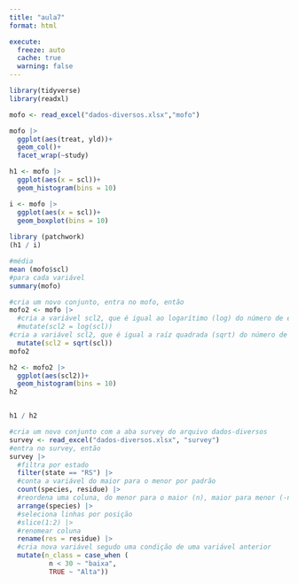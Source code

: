 ```yaml
---
title: "aula7"
format: html

execute: 
  freeze: auto
  cache: true
  warning: false
---
```




```r
library(tidyverse)
library(readxl)

mofo <- read_excel("dados-diversos.xlsx","mofo")

```

```r

mofo |> 
  ggplot(aes(treat, yld))+
  geom_col()+
  facet_wrap(~study)

```

```r

h1 <- mofo |> 
  ggplot(aes(x = scl))+
  geom_histogram(bins = 10)

```

```r

i <- mofo |> 
  ggplot(aes(x = scl))+
  geom_boxplot(bins = 10)
  
library (patchwork)
(h1 / i)

```

```r
#média 
mean (mofo$scl)
#para cada variável
summary(mofo)
```

```r
#cria um novo conjunto, entra no mofo, então
mofo2 <- mofo |> 
  #cria a variável scl2, que é igual ao logarítimo (log) do número de escleródios (scl)
  #mutate(scl2 = log(scl))
#cria a variável scl2, que é igual a raíz quadrada (sqrt) do número de escleródios (scl)
  mutate(scl2 = sqrt(scl))
mofo2
```

```r
h2 <- mofo2 |> 
  ggplot(aes(scl2))+
  geom_histogram(bins = 10)
h2


h1 / h2

```

```r
#cria um novo conjunto com a aba survey do arquivo dados-diversos
survey <- read_excel("dados-diversos.xlsx", "survey")
#entra no survey, então
survey |>
  #filtra por estado
  filter(state == "RS") |>
  #conta a variável do maior para o menor por padrão
  count(species, residue) |>
  #reordena uma coluna, do menor para o maior (n), maior para menor (-n), nome da variável
  arrange(species) |>
  #seleciona linhas por posição
  #slice(1:2) |>
  #renomear coluna
  rename(res = residue) |>
  #cria nova variável segudo uma condição de uma variável anterior
  mutate(n_class = case_when (
          n < 30 ~ "baixa", 
          TRUE ~ "Alta"))

```
